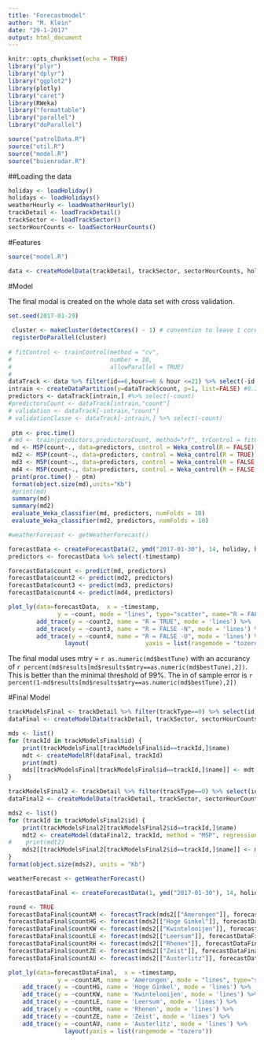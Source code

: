 ```yaml
---
title: "Forecastmodel"
author: "M. Klein"
date: "29-1-2017"
output: html_document
---
```


```r
knitr::opts_chunk$set(echo = TRUE)
library("plyr")
library("dplyr")
library("ggplot2")
library(plotly)
library("caret")
library(RWeka)
library("formattable")
library("parallel")
library("doParallel")

source("patrolData.R")
source("util.R")
source("model.R")
source("buienradar.R")
```

##Loading the data
```r
holiday <- loadHoliday()
holidays <- loadHolidays()
weatherHourly <- loadWeatherHourly()
trackDetail <- loadTrackDetail()
trackSector <- loadTrackSector()
sectorHourCounts <- loadSectorHourCounts()
```

#Features
```r
source("model.R")

data <- createModelData(trackDetail, trackSector, sectorHourCounts, holiday, holidays, weatherHourly)
```

#Model

The final modal is created on the whole data set with cross validation.    
```r
set.seed(2017-01-29)
 
 cluster <- makeCluster(detectCores() - 1) # convention to leave 1 core for OS
 registerDoParallel(cluster)
     
# fitControl <- trainControl(method = "cv",
#                            number = 10,
#                            allowParallel = TRUE)
#     
dataTrack <- data %>% filter(id==6,hour>=6 & hour <=21) %>% select(-id, -timestamp)
intrain <- createDataPartition(y=dataTrack$count, p=1, list=FALSE) #0.7
predictors <- dataTrack[intrain,] #%>% select(-count)
#predictorsCount <- dataTrack[intrain,"count"]
# validation <- dataTrack[-intrain,"count"]
# validationClasse <- dataTrack[-intrain,] %>% select(-count)
 
 ptm <- proc.time()
# md <- train(predictors,predictorsCount, method="rf", trControl = fitControl, nodesize = 5, ntree = 200)
 md <- M5P(count~., data=predictors, control = Weka_control(R = FALSE))
 md2 <- M5P(count~., data=predictors, control = Weka_control(R = TRUE))
 md3 <- M5P(count~., data=predictors, control = Weka_control(R = FALSE, N = TRUE))
 md4 <- M5P(count~., data=predictors, control = Weka_control(R = FALSE, U = TRUE))
 print(proc.time() - ptm)
 format(object.size(md),units="Kb")
 #print(md)
 summary(md)
 summary(md2)
 evaluate_Weka_classifier(md, predictors, numFolds = 10)
 evaluate_Weka_classifier(md2, predictors, numFolds = 10)
```

```r
#weatherForecast <- getWeatherForecast()

forecastData <- createForecastData(2, ymd("2017-01-30"), 14, holiday, holidays, weatherForecast)
predictors <- forecastData %>% select(-timestamp)

forecastData$count <- predict(md, predictors)
forecastData$count2 <- predict(md2, predictors)
forecastData$count3 <- predict(md3, predictors)
forecastData$count4 <- predict(md4, predictors)

plot_ly(data=forecastData,  x = ~timestamp, 
              y = ~count, mode = "lines", type="scatter", name="R = FALSE") %>%
        add_trace(y = ~count2, name = "R = TRUE", mode = 'lines') %>%
        add_trace(y = ~count3, name = "R = FALSE -N", mode = 'lines') %>%
        add_trace(y = ~count4, name = "R = FALSE -U", mode = 'lines') %>%
                layout(                yaxis = list(rangemode = "tozero")) 


```
The final modal uses mtry = `r as.numeric(md$bestTune)` with an accurancy of `r percent(md$results[md$results$mtry==as.numeric(md$bestTune),2])`. This is better than the minimal threshold of 99%. The in of sample error is `r percent(1-md$results[md$results$mtry==as.numeric(md$bestTune),2])`

#Final Model
```r

trackModelsFinal <- trackDetail %>% filter(trackType==0) %>% select(id,name)
dataFinal <- createModelData(trackDetail, trackSector, sectorHourCounts, holiday, holidays, weatherHourly)

mds <- list()
for (trackId in trackModelsFinal$id) {
    print(trackModelsFinal[trackModelsFinal$id==trackId,]$name)
    mdt <- createModelRf(dataFinal, trackId)
    print(mdt)
    mds[[trackModelsFinal[trackModelsFinal$id==trackId,]$name]] <- mdt
}

```
```r

trackModelsFinal2 <- trackDetail %>% filter(trackType==0) %>% select(id,name)
dataFinal2 <- createModelData(trackDetail, trackSector, sectorHourCounts, holiday, holidays, weatherHourly)

mds2 <- list()
for (trackId in trackModelsFinal2$id) {
    print(trackModelsFinal2[trackModelsFinal2$id==trackId,]$name)
    mdt2 <- createModel(dataFinal2, trackId, method = "M5P", regression = TRUE)
#    print(mdt2)
    mds2[[trackModelsFinal2[trackModelsFinal2$id==trackId,]$name]] <- mdt2
}
format(object.size(mds2), units = "Kb")
```

```r
weatherForecast <- getWeatherForecast()

forecastDataFinal <- createForecastData(1, ymd("2017-01-30"), 14, holiday, holidays, weatherForecast)

round <- TRUE
forecastDataFinal$countAM <- forecastTrack(mds2[["Amerongen"]], forecastDataFinal, round = round)
forecastDataFinal$countHG <- forecast(mds2[["Hoge Ginkel"]], forecastDataFinal, round = round)
forecastDataFinal$countKW <- forecast(mds2[["Kwintelooijen"]], forecastDataFinal, round = round)
forecastDataFinal$countLE <- forecast(mds2[["Leersum"]], forecastDataFinal, round = round)
forecastDataFinal$countRH <- forecast(mds2[["Rhenen"]], forecastDataFinal, round = round)
forecastDataFinal$countZE <- forecast(mds2[["Zeist"]], forecastDataFinal, round = round)
forecastDataFinal$countAU <- forecast(mds2[["Austerlitz"]], forecastDataFinal, round = round)

plot_ly(data=forecastDataFinal,  x = ~timestamp, 
              y = ~countAM, name = 'Amerongen', mode = "lines", type="scatter") %>%
    add_trace(y = ~countHG, name = 'Hoge Ginkel', mode = 'lines') %>%
    add_trace(y = ~countKW, name = 'Kwintelooijen', mode = 'lines') %>%
    add_trace(y = ~countLE, name = 'Leersum', mode = 'lines') %>%
    add_trace(y = ~countRH, name = 'Rhenen', mode = 'lines') %>%
    add_trace(y = ~countZE, name = 'Zeist', mode = 'lines') %>%
    add_trace(y = ~countAU, name = 'Austerlitz', mode = 'lines') %>%
                layout(yaxis = list(rangemode = "tozero")) 
    
```

